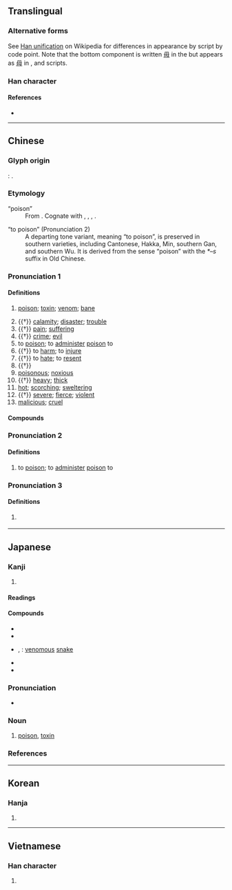{{character info/new}}
==Translingual==
{{CJKV-forms|毒|毒|毒|毒}}

===Alternative forms===
See [[w:Han unification|Han unification]] on Wikipedia for differences in appearance by script by code point. Note that the bottom component is written [[毋]] in the {{w|Kangxi dictionary}} but appears as [[母]] in {{w|simplified Chinese}}, {{w|Hanja|Korean}} and {{w|Chữ Nôm|Vietnamese}} scripts.

===Han character===
{{Han char|rn=80|rad=毋|as=04|sn=9|snj=8|four=50507|canj=QMWYI|ids=⿱龶母(GKV),⿱龶毋(HTJ)}} <!-- Note: Mistaken form in T1-5175, Unicode CJK Unified Ideographs -->

====References====
* {{Han ref|kx=0589.060|dkj=16730|dj=0981.080|hdz=42382.050|uh=6BD2|ud=27602|bh=AC72|bd=44146}}

----

==Chinese==

===Glyph origin===
{{Han etym}}
''{{w|Shuowen}}'': {{Han compound|屮|毐|ls=ic}}.

===Etymology===
; “poison”
: From {{inh|zh|sit-pro|*duk ~ tuk||poison; to poison}}. Cognate with {{cog|bo|དུག||poison; toxin}}, {{m|bo|གདུག}}, {{m|bo|གདུག་པ||vicious; evil; poisonous}}, {{cog|my|တောက်||to suffer from toxicity; to be ill; to be poisonous}}.

; “to poison” (Pronunciation 2)
: A departing tone variant, meaning “to poison”, is preserved in southern varieties, including Cantonese, Hakka, Min, southern Gan, and southern Wu. It is derived from the sense “poison” with the ''*–s'' suffix in Old Chinese.

===Pronunciation 1===
{{zh-forms|alt=𡴛,𡹆,𥲮,𦸕,𧉉}}
{{zh-pron
|m=dú
|c=duk6,duk1
|c_note=duk1 - only used in the phonetic transcription {{zh-l|*身毒|India}}
|h=pfs=thu̍k
|md=dŭk/dĕ̤k
|md_note=dŭk - literary; dĕ̤k - vernacular
|mn=to̍k/ta̍k
|mn_note=to̍k - literary; ta̍k - vernacular
|mn-t=dog8
|w=5doq
|mc=y
|oc=1,y
|mna=Taiwanese-The_Consonant_t.ogg
|cat=n,v
}}

====Definitions====
{{zh-hanzi}}

# [[poison]]; [[toxin]]; [[venom]]; [[bane]]
#: {{zh-x|有毒|poisonous}}
# {{†}} [[calamity]]; [[disaster]]; [[trouble]]
# {{†}} [[pain]]; [[suffering]]
# {{†}} [[crime]]; [[evil]]
# to [[poison]]; to [[administer]] [[poison]] to
# {{†}} to [[harm]]; to [[injure]]
# {{†}} to [[hate]]; to [[resent]]
# {{†}} {{zh-alt-form|督|to [[manage]]; to [[govern]]}}
# [[poisonous]]; [[noxious]]
# {{†}} [[heavy]]; [[thick]]
# [[hot]]; [[scorching]]; [[sweltering]]
# {{†}} [[severe]]; [[fierce]]; [[violent]]
# [[malicious]]; [[cruel]]

====Compounds====
{{zh-der|嗎啡中毒|屠毒筆墨|悔毒之歎|刮毒|厚味臘毒|命毒|怨毒|劇毒|惡毒|刮骨去毒|宴安鴆毒|亭毒|中毒|五毒|以毒攻毒|天然毒素|反毒|倒馬毒|三毒|哏毒|尿毒症|刻毒|大麻中毒|工業中毒|內毒|厭毒|下毒手|不毒不發|外毒素|刮骨療毒|奸毒|吸毒|丹毒|內毒素|人莫予毒|便毒|下毒|毒謀|毒辣|毒打|毒蟲|毒刺|毒氣|眼毒|狼毒|時毒|毒草|毒梟|毒咬|消毒藥|病毒|毒殺|氰中毒|消毒劑|毒卉|毒烈|汞中毒|毒性|括毒|楚毒|煙毒|毒手|狼猛蜂毒|毒砂|毒藥|有毒植物|氯氣中毒|票房毒藥|服毒|梅毒|毒霧|毒手尊拳|毒蛇猛獸|毒牙|消毒|毒癮|百毒不侵|瓦斯中毒|毒物|毒化|狠毒|無名腫毒|毒箭|流毒|熱毒|毒計|煤毒|毒蛇|毒酒|毒瘴|漆毒疹|掃毒|燕安鴆毒|溴中毒|毒瘤|毒刑|毒素|水中毒|毒腺|毒語|毒餌|毒藥苦口|毒花花|毒瓦斯|毒液|毒日頭|毒招|毒害|毒品|毒劑|抗毒血清|歹毒|毒龍|抗毒素|戒毒|拒毒|莫余毒也|腺病毒|解毒劑|蠱毒|陰毒|鹼中毒|販毒|類毒素|芥子毒氣|鉛中毒|解毒|胎裡毒|莫予毒也|肉毒桿菌|防毒|餘毒|蜂蠆有毒|黃麴毒素|金屬中毒|膿毒病|鴆毒|高溫消毒|腊毒|酵素毒|胎毒|食物中毒|緝毒|貝毒|防毒面具|鎘中毒|赤口毒舌|酒精中毒|酸中毒|藥物中毒|酖毒|電腦病毒|身毒|荼毒生靈|荼毒|遺毒|無毒}}

===Pronunciation 2===
{{zh-forms|alt=杜-Cantonese,餖-Hakka,透-Min Dong}}
{{zh-pron
|c=dou6
|h=pfs=theu;gd=têu4
|md=táu
|mn=thāu
|oc=2,n
|cat=v
}}

====Definitions====
{{zh-hanzi}}

# {{lb|zh|Cantonese|Hakka|Min|colloquial}} to [[poison]]; to [[administer]] [[poison]] to

===Pronunciation 3===
{{zh-forms}}
{{zh-pron
|m=dài
|c=doi6
}}

====Definitions====
{{zh-hanzi}}

# {{zh-used in|毒冒|dot=,}} {{n-g|which is an}} {{zh-alt-form|玳瑁|nocap=1}}

{{zh-cat|Intermediate}}

----

==Japanese==

===Kanji===
{{ja-kanji|grade=4|rs=毋04}}

# {{defn|lang=ja|sort=毋04}}

====Readings====
{{ja-readings
|goon=どく, だい
|kanon=とく, たい
|kun=そこ-なう, わる-い
}}

====Compounds====
{{der-top|Compounds}}
* {{ja-r|丹毒|たんどく}}
* {{ja-r|中毒|ちゅうどく}}
* {{ja-r|毒蛇|どくじゃ}}, {{ja-r|毒蛇|どくへび}}: [[venomous]] [[snake]]
* {{ja-r|消毒|しょうどく}}
* {{ja-r|毒物|どくぶつ}}
{{der-bottom}}

{{ja-kanjitab|どく|yomi=o}}

===Pronunciation===
{{ja-pron|yomi=goon|どく|acc=2|acc_ref=DJR,NHK}}
* {{homophone|lang=ja|退く}}

===Noun===
{{ja-noun|どく}}

# [[poison]], [[toxin]]

===References===
<references/>

----

==Korean==

===Hanja===
{{ko-hanja|hangeul=독|eumhun=|rv=dok|mr=tok|y=tok}}

# {{defn|lang=ko|sort=毋04}}

----

==Vietnamese==

===Han character===
{{vi-hantu|[[độc]], [[nọc]]|rs=毋04}}

# {{defn|lang=vi|sort=毋04}}